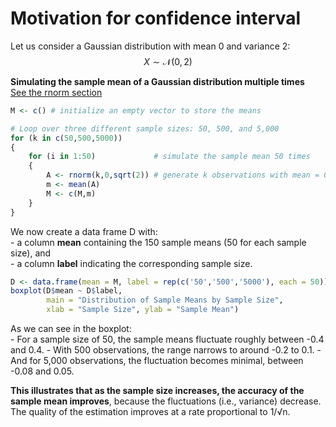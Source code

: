 # Motivation for confidence interval

Let us consider a Gaussian distribution with mean 0 and variance 2:  
$$
  X \sim \mathcal{N}(0,2)
$$

[**Simulating the sample mean of a Gaussian distribution multiple times **]{.lead}  
[See the rnorm section](The_normal_distribution.qmd#sec-rnorm-function)
```r

M <- c() # initialize an empty vector to store the means

# Loop over three different sample sizes: 50, 500, and 5,000 
for (k in c(50,500,5000)) 
{
    for (i in 1:50)             # simulate the sample mean 50 times    
    {
        A <- rnorm(k,0,sqrt(2)) # generate k observations with mean = 0, variance = 2
        m <- mean(A)
        M <- c(M,m)
    }
}
```

We now create a data frame D with:  
- a column **mean** containing the 150 sample means (50 for each sample size), and  
- a column **label** indicating the corresponding sample size.  

```r
D <- data.frame(mean = M, label = rep(c('50','500','5000'), each = 50))  # 'rep(..., each = 50)' aligns labels with sample sizes
boxplot(D$mean ~ D$label,
        main = "Distribution of Sample Means by Sample Size",
        xlab = "Sample Size", ylab = "Sample Mean")
```

::: {.callout-note title="Professor's Insight: Accuracy and Sample Size"}
As we can see in the boxplot:  
- For a sample size of 50, the sample means fluctuate roughly between -0.4 and 0.4.
- With 500 observations, the range narrows to around -0.2 to 0.1.
- And for 5,000 observations, the fluctuation becomes minimal, between -0.08 and 0.05.

**This illustrates that as the sample size increases, the accuracy of the sample mean improves**, because the fluctuations (i.e., variance) decrease.
The quality of the estimation improves at a rate proportional to 1/√n.
:::

